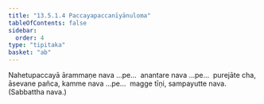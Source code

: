 ```yaml
---
title: "13.5.1.4 Paccayapaccanīyānuloma"
tableOfContents: false
sidebar:
  order: 4
type: "tipitaka"
basket: "ab"
---
```



<DynamicBreadcrumb />

<Division number="109">

<Paragraph number="4302">
Nahetupaccayā ārammaṇe nava …pe…  anantare nava …pe…  purejāte cha, āsevane pañca, kamme nava …pe…  magge tīṇi, sampayutte nava. (Sabbattha nava.)
</Paragraph>
</Division>